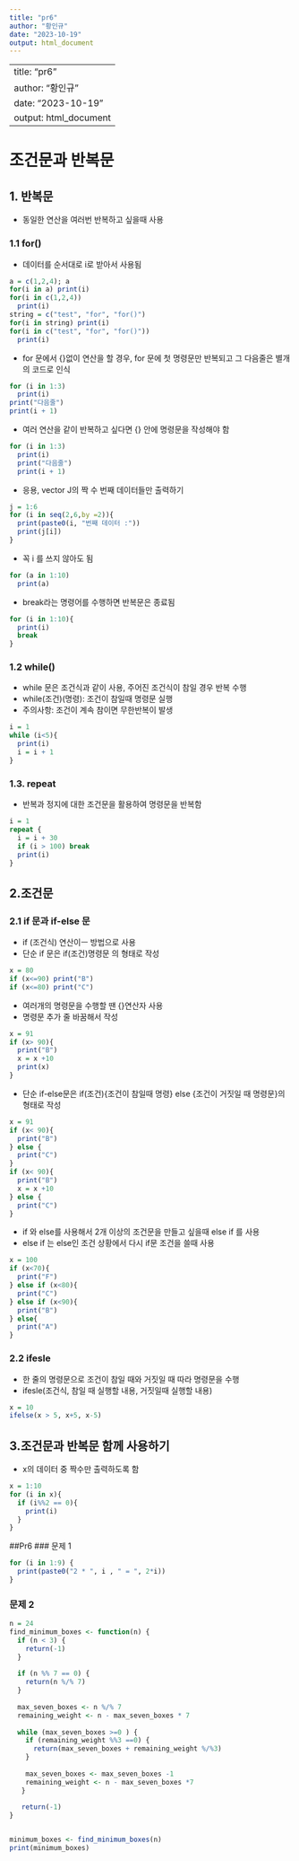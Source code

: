 ```yaml
---
title: "pr6"
author: "황인규"
date: "2023-10-19"
output: html_document
---
```



---
title: "pr6"
author: "황인규"
date: "2023-10-19"
output: html_document
---

# 조건문과 반복문
## 1. 반복문
- 동일한 연산을 여러번 반복하고 싶을때 사용

### 1.1 for()
- 데이터를 순서대로 i로 받아서 사용됨
```r
a = c(1,2,4); a
for(i in a) print(i)
for(i in c(1,2,4))
  print(i)
string = c("test", "for", "for()")
for(i in string) print(i)
for(i in c("test", "for", "for()")) 
  print(i)
```
- for 문에서 {}없이 연산을 할 경우, for 문에 첫 명령문만 반복되고 그 다음줄은 별개의 코드로 인식
```r
for (i in 1:3)
  print(i)
print("다음줄")
print(i + 1)
```
- 여러 연산을 같이 반복하고 싶다면 {} 안에 명령문을 작성해야 함
```r
for (i in 1:3)
  print(i)
  print("다음줄")
  print(i + 1)
```
- 응용, vector J의 짝 수 번째 데이터들만 출력하기
```r
j = 1:6
for (i in seq(2,6,by =2)){
  print(paste0(i, "번째 데이터 :"))
  print(j[i])
}
```
- 꼭 i 를 쓰지 않아도 됨
```r
for (a in 1:10)
  print(a)
```
- break라는 명령어를 수행하면 반복문은 종료됨
```r
for (i in 1:10){
  print(i)
  break
}
```

### 1.2 while() 
- while 문은 조건식과 같이 사용, 주어진 조건식이 참일 경우 반복 수행
- while(조건)(명령): 조건이 참일때 명령문 실행
- 주의사항: 조건이 계속 참이면 무한반복이 발생
```r
i = 1
while (i<5){
  print(i)
  i = i + 1
}
```

### 1.3. repeat
- 반복과 정지에 대한 조건문을 활용하여 명령문을 반복함
```r
i = 1
repeat {
  i = i + 30
  if (i > 100) break
  print(i)
}
```

## 2.조건문
### 2.1 if 문과 if-else 문
- if (조건식) 연산이ㅡ 방법으로 사용
- 단순 if 문은 if(조건)명령문 의 형태로 작성
```r
x = 80
if (x<=90) print("B")
if (x<=80) print("C")
```
- 여러개의 명령문을 수행할 땐 {}연산자 사용
- 명령문 추가 줄 바꿈해서 작성
```r
x = 91
if (x> 90){
  print("B")
  x = x +10
  print(x)
}
```

- 단순 if-else문은 if(조건){조건이 참일때 명령} else {조건이 거짓일 때 명령문}의 형태로 작성
```r
x = 91
if (x< 90){
  print("B")
} else {
  print("C")
}
if (x< 90){
  print("B")
  x = x +10
} else {
  print("C")
}
```

- if 와 else를 사용해서 2개 이상의 조건문을 만들고 싶을때 else if 를 사용
- else if 는 else인 조건 상황에서 다시 if문 조건을 쓸때 사용
```r
x = 100
if (x<70){
  print("F")
} else if (x<80){
  print("C")
} else if (x<90){
  print("B")
} else{
  print("A")
}
```

### 2.2 ifesle
- 한 줄의 명령문으로 조건이 참일 때와 거짓일 때 따라 명령문을 수행
- ifesle(조건식, 참일 때 실행할 내용, 거짓일때 실행할 내용)
```r
x = 10
ifelse(x > 5, x+5, x-5)
```


## 3.조건문과 반복문 함께 사용하기
- x의 데이터 중 짝수만 출력하도록 함
```r
x = 1:10
for (i in x){
  if (i%%2 == 0){
    print(i)
  }
}
```

##Pr6
### 문제 1
```r
for (i in 1:9) {
  print(paste0("2 * ", i , " = ", 2*i))
}
```
### 문제 2
```r
n = 24
find_minimum_boxes <- function(n) {
  if (n < 3) {
    return(-1)
  }
  
  if (n %% 7 == 0) {
    return(n %/% 7)
  }
  
  max_seven_boxes <- n %/% 7
  remaining_weight <- n - max_seven_boxes * 7
  
  while (max_seven_boxes >=0 ) {
    if (remaining_weight %%3 ==0) {
      return(max_seven_boxes + remaining_weight %/%3)
    }
    
    max_seven_boxes <- max_seven_boxes -1
    remaining_weight <- n - max_seven_boxes *7
   }
   
   return(-1)
}


minimum_boxes <- find_minimum_boxes(n)
print(minimum_boxes)
```